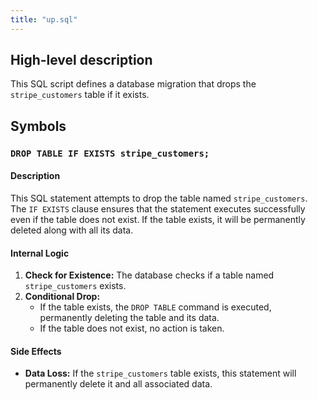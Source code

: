 ```yaml
---
title: "up.sql"
---
```


## High-level description
This SQL script defines a database migration that drops the `stripe_customers` table if it exists. 

## Symbols

### `DROP TABLE IF EXISTS stripe_customers;`
#### Description
This SQL statement attempts to drop the table named `stripe_customers`. The `IF EXISTS` clause ensures that the statement executes successfully even if the table does not exist. If the table exists, it will be permanently deleted along with all its data.

#### Internal Logic
1. **Check for Existence:** The database checks if a table named `stripe_customers` exists.
2. **Conditional Drop:**
   - If the table exists, the `DROP TABLE` command is executed, permanently deleting the table and its data.
   - If the table does not exist, no action is taken.

#### Side Effects
- **Data Loss:** If the `stripe_customers` table exists, this statement will permanently delete it and all associated data. 
